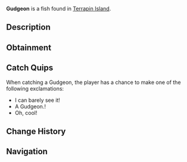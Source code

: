 {{FishInfobox
|image          = Gudgeon.png
|rarity         = Common
|sea            = First Sea
|location       = [[Terrapin Island]]
|sublocation    = 
|sources        = Common Crate, Fishing Rod
|radar_location = 
|xp             = 10
|weather        = 
|time           = Day
|season         = 
|bait           = Insect
|base_weight    = 0.3
|base_value     = 40
|weight_range   = 0.2
|base_chance    = 80
|base_resil     = 100
}}
'''Gudgeon''' is a {{Rarity|Common}} fish found in [[Terrapin Island]].

== Description ==
{{Description|The Gudgeon is an extremely small, slender fish. They are adaptable and can thrive in a variety of freshwater environments but are native and commonly found near Terrapin Island.|Bestiary Entry}}

== Obtainment ==
{{Description|Found in the water of Terrapin Island.|Bestiary Hint}}
{{Fish Availability|
Terrapin Island/Olm Cave
Terrapin Island/Surrounding Ocean
|top_rods      = 
Leviathan's Fang Rod\173602.1\0;
Trident Rod\167162.49\13420.99;
Free Spirit Rod\165920.09\13482.62;
No-Life Rod\161052.85\19388.58;
Azure Of Lagoon\160358.84\13384.01;
Training Rod\133542.81\19573.98;
Resourceful Rod\141544.57\20546.39;
Long Rod\131926.86\19732.15;
Nocturnal Rod\110040.87\101378.92;
Great Dreamer Rod\149148.99\26628.88;
Phoenix Rod\144232.16\25091.5;
Wisdom Rod\144059.66\25055.27;
Egg Rod\147608.45\24891.32;
Seraphic Rod\151716.47\19312.25;
Challenger's Rod\150938.21\17676.74;
Zeus Rod\149341.66\21957.57;
Ethereal Prism Rod\148440.9\0;
Rod Of The Forgotten Fang\148432.38\17634.8;
Rod Of The Depths\147725.65\16065.72;
Blazebringer Rod\146812.02\20971.93;
Verdant Shear Rod\146734.07\24117.86;
Rod Of The Exalted One\146290.9\15061.61;
Depthseeker Rod\146022.48\20586.86;
Avalanche Rod\145154.12\18569.49;
Volcanic Rod\142586.19\18784.95;
Steady Rod\74396.52\10137.79
|recommended   = Trident Rod
}}

== Catch Quips ==
When catching a Gudgeon, the player has a chance to make one of the following exclamations:
* I can barely see it!
* A Gudgeon.!
* Oh, cool!

== Change History ==
{{Change History|{{subst:Current Version}}}}

== Navigation ==
{{Fish Navbox|Terrapin Island}}